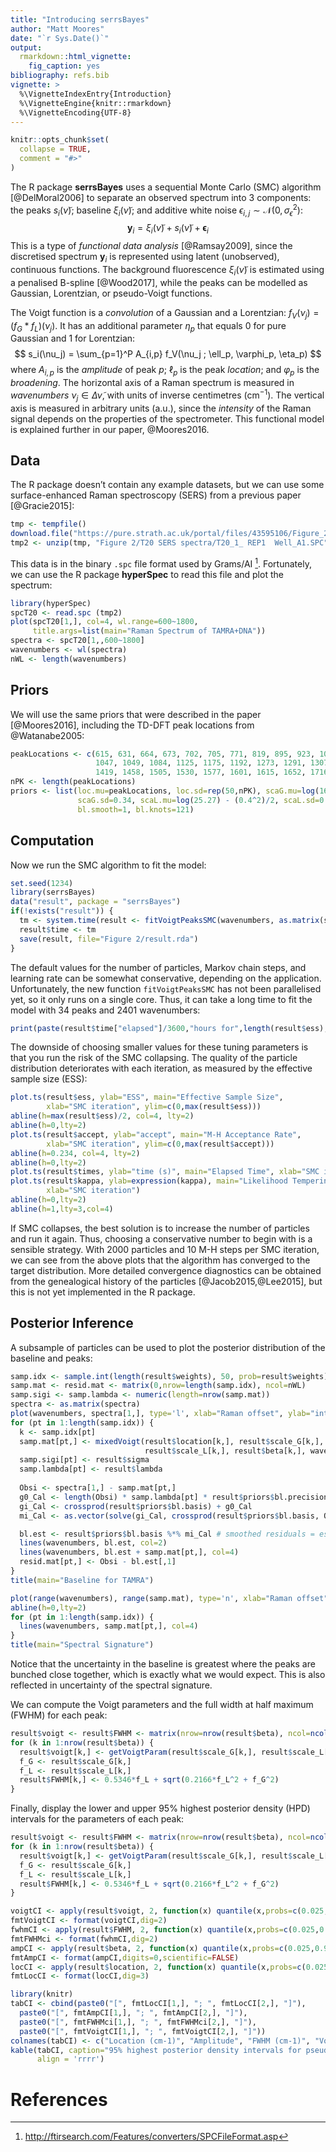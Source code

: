 ```yaml
---
title: "Introducing serrsBayes"
author: "Matt Moores"
date: "`r Sys.Date()`"
output:
  rmarkdown::html_vignette:
    fig_caption: yes
bibliography: refs.bib
vignette: >
  %\VignetteIndexEntry{Introduction}
  %\VignetteEngine{knitr::rmarkdown}
  %\VignetteEncoding{UTF-8}
---
```


```r
knitr::opts_chunk$set(
  collapse = TRUE,
  comment = "#>"
)
```

The R package **serrsBayes** uses a sequential Monte Carlo (SMC) algorithm [@DelMoral2006] to separate an observed spectrum into 3 components: the peaks $s_i(\tilde\nu)$; baseline $\xi_i(\tilde\nu)$; and additive white noise $\epsilon_{i,j} \sim \mathcal{N}(0, \sigma^2_\epsilon)$:
$$
\mathbf{y}_i = \xi_i(\tilde\nu) + s_i(\tilde\nu) + \boldsymbol\epsilon_i
$$
This is a type of *functional data analysis* [@Ramsay2009], since the discretised spectrum $\mathbf{y}_i$ is represented using latent (unobserved), continuous functions. The background fluorescence $\xi_i(\tilde\nu)$ is estimated using a penalised B-spline [@Wood2017], while the peaks can be modelled as Gaussian, Lorentzian, or pseudo-Voigt functions.

The Voigt function is a *convolution* of a Gaussian and a Lorentzian: $f_V(\nu_j) = (f_G * f_L)(\nu_j)$. It has an additional parameter $\eta_p$ that equals 0 for pure Gaussian and 1 for Lorentzian:
$$
s_i(\nu_j) = \sum_{p=1}^P A_{i,p} f_V(\nu_j ; \ell_p, \varphi_p, \eta_p) 
$$
where $A_{i,p}$ is the *amplitude* of peak $p$; $\ell_p$ is the peak *location*; and $\varphi_p$ is the *broadening*. The horizontal axis of a Raman spectrum is measured in *wavenumbers* $\nu_j \in \Delta\tilde\nu$, with units of inverse centimetres (cm$^{-1}$). The vertical axis is measured in arbitrary units (a.u.), since the *intensity* of the Raman signal depends on the properties of the spectrometer. This functional model is explained further in our paper, @Moores2016.

## Data

The R package doesn't contain any example datasets, but we can use some surface-enhanced Raman spectroscopy (SERS) from a previous paper [@Gracie2015]:
```r
tmp <- tempfile()
download.file("https://pure.strath.ac.uk/portal/files/43595106/Figure_2.zip", tmp)
tmp2 <- unzip(tmp, "Figure 2/T20 SERS spectra/T20_1_ REP1  Well_A1.SPC")
```

This data is in the binary `.spc` file format used by Grams/AI ^[<http://ftirsearch.com/Features/converters/SPCFileFormat.asp>]. Fortunately, we can use the R package **hyperSpec** to read this file and plot the spectrum:
```r
library(hyperSpec)
spcT20 <- read.spc (tmp2)
plot(spcT20[1,], col=4, wl.range=600~1800,
     title.args=list(main="Raman Spectrum of TAMRA+DNA"))
spectra <- spcT20[1,,600~1800]
wavenumbers <- wl(spectra)
nWL <- length(wavenumbers)
```

## Priors
We will use the same priors that were described in the paper [@Moores2016], including the TD-DFT peak locations from @Watanabe2005:
```r
peakLocations <- c(615, 631, 664, 673, 702, 705, 771, 819, 895, 923, 1014,
                   1047, 1049, 1084, 1125, 1175, 1192, 1273, 1291, 1307, 1351, 1388, 1390,
                   1419, 1458, 1505, 1530, 1577, 1601, 1615, 1652, 1716)
nPK <- length(peakLocations)
priors <- list(loc.mu=peakLocations, loc.sd=rep(50,nPK), scaG.mu=log(16.47) - (0.34^2)/2,
               scaG.sd=0.34, scaL.mu=log(25.27) - (0.4^2)/2, scaL.sd=0.4, noise.nu=5, noise.sd=50,
               bl.smooth=1, bl.knots=121)
```

## Computation
Now we run the SMC algorithm to fit the model:
```r
set.seed(1234)
library(serrsBayes)
data("result", package = "serrsBayes")
if(!exists("result")) {
  tm <- system.time(result <- fitVoigtPeaksSMC(wavenumbers, as.matrix(spectra), priors, npart=2000))
  result$time <- tm
  save(result, file="Figure 2/result.rda")
}
```

The default values for the number of particles, Markov chain steps, and learning rate can be somewhat conservative, depending on the application. Unfortunately, the new function `fitVoigtPeaksSMC` has not been parallelised yet, so it only runs on a single core. Thus, it can take a long time to fit the model with 34 peaks and 2401 wavenumbers:
```r
print(paste(result$time["elapsed"]/3600,"hours for",length(result$ess),"SMC iterations."))
```

The downside of choosing smaller values for these tuning parameters is that you run the risk of the SMC collapsing. The quality of the particle distribution deteriorates with each iteration, as measured by the effective sample size (ESS):
```r
plot.ts(result$ess, ylab="ESS", main="Effective Sample Size",
        xlab="SMC iteration", ylim=c(0,max(result$ess)))
abline(h=max(result$ess)/2, col=4, lty=2)
abline(h=0,lty=2)
plot.ts(result$accept, ylab="accept", main="M-H Acceptance Rate",
        xlab="SMC iteration", ylim=c(0,max(result$accept)))
abline(h=0.234, col=4, lty=2)
abline(h=0,lty=2)
plot.ts(result$times, ylab="time (s)", main="Elapsed Time", xlab="SMC iteration")
plot.ts(result$kappa, ylab=expression(kappa), main="Likelihood Tempering",
        xlab="SMC iteration")
abline(h=0,lty=2)
abline(h=1,lty=3,col=4)
```

If SMC collapses, the best solution is to increase the number of particles and run it again. Thus, choosing a conservative number to begin with is a sensible strategy. With 2000 particles and 10 M-H steps per SMC iteration, we can see from the above plots that the algorithm has converged to the target distribution. More detailed convergence diagnostics can be obtained from the genealogical history of the particles [@Jacob2015,@Lee2015], but this is not yet implemented in the R package.

## Posterior Inference

A subsample of particles can be used to plot the posterior distribution of the baseline and peaks:
```r
samp.idx <- sample.int(length(result$weights), 50, prob=result$weights)
samp.mat <- resid.mat <- matrix(0,nrow=length(samp.idx), ncol=nWL)
samp.sigi <- samp.lambda <- numeric(length=nrow(samp.mat))
spectra <- as.matrix(spectra)
plot(wavenumbers, spectra[1,], type='l', xlab="Raman offset", ylab="intensity")
for (pt in 1:length(samp.idx)) {
  k <- samp.idx[pt]
  samp.mat[pt,] <- mixedVoigt(result$location[k,], result$scale_G[k,],
                              result$scale_L[k,], result$beta[k,], wavenumbers)
  samp.sigi[pt] <- result$sigma
  samp.lambda[pt] <- result$lambda
  
  Obsi <- spectra[1,] - samp.mat[pt,]
  g0_Cal <- length(Obsi) * samp.lambda[pt] * result$priors$bl.precision
  gi_Cal <- crossprod(result$priors$bl.basis) + g0_Cal
  mi_Cal <- as.vector(solve(gi_Cal, crossprod(result$priors$bl.basis, Obsi)))

  bl.est <- result$priors$bl.basis %*% mi_Cal # smoothed residuals = estimated basline
  lines(wavenumbers, bl.est, col=2)
  lines(wavenumbers, bl.est + samp.mat[pt,], col=4)
  resid.mat[pt,] <- Obsi - bl.est[,1]
}
title(main="Baseline for TAMRA")

plot(range(wavenumbers), range(samp.mat), type='n', xlab="Raman offset", ylab="Intensity")
abline(h=0,lty=2)
for (pt in 1:length(samp.idx)) {
  lines(wavenumbers, samp.mat[pt,], col=4)
}
title(main="Spectral Signature")
```

Notice that the uncertainty in the baseline is greatest where the peaks are bunched close together, which is exactly what we would expect. This is also reflected in uncertainty of the spectral signature. 

We can compute the Voigt parameters and the full width at half maximum (FWHM) for each peak:
```r
result$voigt <- result$FWHM <- matrix(nrow=nrow(result$beta), ncol=ncol(result$beta))
for (k in 1:nrow(result$beta)) {
  result$voigt[k,] <- getVoigtParam(result$scale_G[k,], result$scale_L[k,])
  f_G <- result$scale_G[k,]
  f_L <- result$scale_L[k,]
  result$FWHM[k,] <- 0.5346*f_L + sqrt(0.2166*f_L^2 + f_G^2)
}
```

Finally, display the lower and upper 95% highest posterior density (HPD) intervals for the parameters of each peak:
```r
result$voigt <- result$FWHM <- matrix(nrow=nrow(result$beta), ncol=ncol(result$beta))
for (k in 1:nrow(result$beta)) {
  result$voigt[k,] <- getVoigtParam(result$scale_G[k,], result$scale_L[k,])
  f_G <- result$scale_G[k,]
  f_L <- result$scale_L[k,]
  result$FWHM[k,] <- 0.5346*f_L + sqrt(0.2166*f_L^2 + f_G^2)
}

voigtCI <- apply(result$voigt, 2, function(x) quantile(x,probs=c(0.025,0.975)))
fmtVoigtCI <- format(voigtCI,dig=2)
fwhmCI <- apply(result$FWHM, 2, function(x) quantile(x,probs=c(0.025,0.975)))
fmtFWHMci <- format(fwhmCI,dig=2)
ampCI <- apply(result$beta, 2, function(x) quantile(x,probs=c(0.025,0.975)))
fmtAmpCI <- format(ampCI,digits=0,scientific=FALSE)
locCI <- apply(result$location, 2, function(x) quantile(x,probs=c(0.025,0.975)))
fmtLocCI <- format(locCI,dig=3)

library(knitr)
tabCI <- cbind(paste0("[", fmtLocCI[1,], "; ", fmtLocCI[2,], "]"),
  paste0("[", fmtAmpCI[1,], "; ", fmtAmpCI[2,], "]"),
  paste0("[", fmtFWHMci[1,], "; ", fmtFWHMci[2,], "]"),
  paste0("[", fmtVoigtCI[1,], "; ", fmtVoigtCI[2,], "]"))
colnames(tabCI) <- c("Location (cm-1)", "Amplitude", "FWHM (cm-1)", "Voigt")
kable(tabCI, caption="95% highest posterior density intervals for pseudo-Voigt peaks",
      align = 'rrrr')
```

# References
